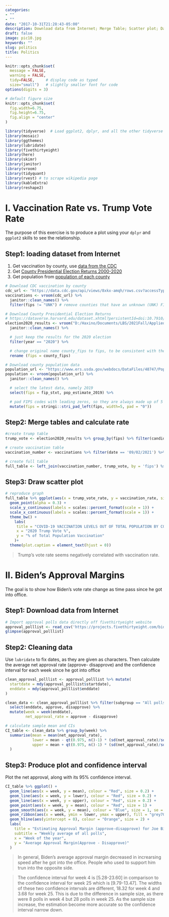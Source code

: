```yaml
---
categories:
- ""
- ""
date: "2017-10-31T21:28:43-05:00"
description: Download data from Internet; Merge Table; Scatter plot; Date data cleaning; Smoothed line and confidence interval
draft: false
image: pic10.jpg
keywords: ""
slug: politics
title: Politics
---
```


```r
knitr::opts_chunk$set(
  message = FALSE, 
  warning = FALSE, 
  tidy=FALSE,     # display code as typed
  size="small")   # slightly smaller font for code
options(digits = 3)

# default figure size
knitr::opts_chunk$set(
  fig.width=6.75, 
  fig.height=6.75,
  fig.align = "center"
)
```

```r
library(tidyverse)  # Load ggplot2, dplyr, and all the other tidyverse packages
library(mosaic)
library(ggthemes)
library(lubridate)
library(fivethirtyeight)
library(here)
library(skimr)
library(janitor)
library(vroom)
library(tidyquant)
library(rvest) # to scrape wikipedia page
library(kableExtra)
library(reshape2)
```

# I. Vaccination Rate vs. Trump Vote Rate
The purpose of this exercise is to produce a plot using your `dplyr` and `ggplot2` skills to see the relationship.

## Step1: loading dataset from Internet
1.  Get vaccination by county, use [data from the CDC](https://data.cdc.gov/Vaccinations/COVID-19-Vaccinations-in-the-United-States-County/8xkx-amqh)
2.  Get [County Presidential Election Returns 2000-2020](https://dataverse.harvard.edu/dataset.xhtml?persistentId=doi:10.7910/DVN/VOQCHQ)
3.  Get population from [population of each county](https://www.ers.usda.gov/webdocs/DataFiles/48747/PopulationEstimates.csv?v=2232)

```r
# Download CDC vaccination by county
cdc_url <- "https://data.cdc.gov/api/views/8xkx-amqh/rows.csv?accessType=DOWNLOAD"
vaccinations <- vroom(cdc_url) %>% 
  janitor::clean_names() %>%
  filter(fips != "UNK") # remove counties that have an unknown (UNK) FIPS code

# Download County Presidential Election Returns
# https://dataverse.harvard.edu/dataset.xhtml?persistentId=doi:10.7910/DVN/VOQCHQ
election2020_results <- vroom("D:/Haxino/Documents/LBS/2021Fall/Applied_Stats/am01/data/countypres_2000-2020.csv") %>%
  janitor::clean_names() %>%

  # just keep the results for the 2020 election
  filter(year == "2020") %>%

  # change original name county_fips to fips, to be consistent with the other two files
  rename (fips = county_fips)

# Download county population data
population_url <- "https://www.ers.usda.gov/webdocs/DataFiles/48747/PopulationEstimates.csv?v=2232"
population <- vroom(population_url) %>%
  janitor::clean_names() %>%

  # select the latest data, namely 2019
  select(fips = fip_stxt, pop_estimate_2019) %>%

  # pad FIPS codes with leading zeros, so they are always made up of 5 characters
  mutate(fips = stringi::stri_pad_left(fips, width=5, pad = "0"))
```

## Step2: Merge tables and calculate rate
```r
#create trump table
trump_vote <- election2020_results %>% group_by(fips) %>% filter(candidate == "DONALD J TRUMP") %>% summarise(votes = sum(candidatevotes)*100)

# create vaccination table
vaccination_number <- vaccinations %>% filter(date == '09/02/2021') %>% group_by(fips) %>%  select(fips, series_complete_yes) %>% summarise(series_complete_yes = sum(series_complete_yes)*100)

# create full table
full_table <- left_join(vaccination_number, trump_vote, by = 'fips') %>% left_join(population, by = 'fips') %>% mutate(vaccination_rate = series_complete_yes/pop_estimate_2019, trump_vote_rate = votes/pop_estimate_2019) %>% filter(vaccination_rate <= 100, trump_vote_rate<= 100)
```

## Step3: Draw scatter plot
```r
# reproduce graph
full_table %>% ggplot(aes(x = trump_vote_rate, y = vaccination_rate, size = pop_estimate_2019)) + 
  geom_point(alpha = 0.3) +
  scale_y_continuous(labels = scales::percent_format(scale = 1)) +
  scale_x_continuous(labels = scales::percent_format(scale = 1)) +
  theme_bw() +
    labs(
     title = "COVID-19 VACCINATION LEVELS OUT OF TOTAL POPULATION BY COUNTY",
     x = "2020 Trump Vote %",
     y = "% of Total Population Vaccination"
    )+
  theme(plot.caption = element_text(hjust = 0))
```

> Trump's vote rate seems negatively correlated with vaccination rate. 

# II. Biden's Approval Margins

The goal is to show how Biden's vote rate change as time pass since he got into office.

## Step1: Download data from Internet
```r
# Import approval polls data directly off fivethirtyeight website
approval_polllist <- read_csv('https://projects.fivethirtyeight.com/biden-approval-data/approval_polllist.csv') 
glimpse(approval_polllist)
```

## Step2: Cleaning data
Use `lubridate` to fix dates, as they are given as characters. Then calculate the average net approval rate (approve- disapprove) and the confidence interval for each week since he got into office

```r
clean_approval_polllist <- approval_polllist %>% mutate(
  startdate = mdy(approval_polllist$startdate),
  enddate = mdy(approval_polllist$enddate)  
)

clean_data <- clean_approval_polllist %>% filter(subgroup == "All polls") %>%
  select(enddate, approve, disapprove) %>%
  mutate(week = week(enddate),
         net_approval_rate = approve - disapprove)

# calculate sample mean and CIs
CI_table <- clean_data %>% group_by(week) %>% 
  summarise(mean = mean(net_approval_rate), 
            lower = mean - qt(0.975, n()-1) * (sd(net_approval_rate)/sqrt(n())),
            upper = mean + qt(0.975, n()-1) * (sd(net_approval_rate)/sqrt(n()))
  )

```

## Step3: Produce plot and confidence interval
Plot the net approval, along with its 95% confidence interval. 

```r
CI_table %>% ggplot() +
  geom_line(aes(x = week, y = mean), colour = "Red", size = 0.2) +
  geom_line(aes(x = week, y = lower), colour = "Red", size = 0.2) +
  geom_line(aes(x = week, y = upper), colour = "Red", size = 0.2) +
  geom_point(aes(x = week, y = mean), colour = "Red", size = 1) +
  geom_smooth(aes(x = week, y = mean), colour = "Blue", size = 1, se = FALSE) +
  geom_ribbon(aes(x = week, ymin = lower, ymax = upper), fill = "grey70", alpha = 0.3) +
  geom_hline(aes(yintercept = 0), colour = "Orange", size = 2) +
  labs(
    title = "Estimating Approval Margin (approve-disapprove) for Joe Biden",
    subtitle = "Weekly average of all polls",
    x = "Week of the year",
    y = "Average Approval Margin(Approve - Disapprove)"
  )

```

> In general, Biden's average approval margin decreased in increarsing speed after he got into the office. People who used to support him trun into the opposite side. 

> The confidence interval for week 4 is [5.28-23.60] in comparison to the confidence interval for week 25 which is [9.79-13.47]. The widths of these two confidence intervals are different, 18.32 for week 4 and 3.68 for week 25. This is due to the difference in sample size, as there were 8 polls in week 4 but 28 polls in week 25. As the sample size increase, the estimation become more accurate so the confidence interval narrow down. 
